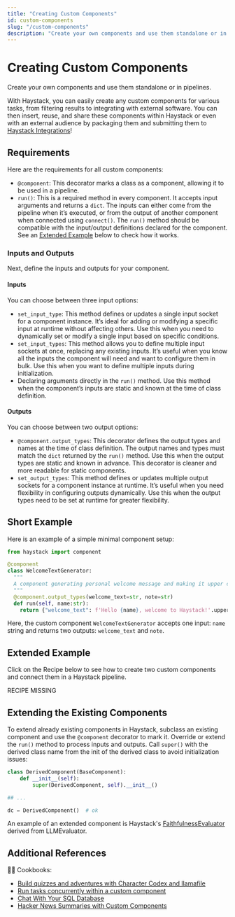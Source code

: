 ```yaml
---
title: "Creating Custom Components"
id: custom-components
slug: "/custom-components"
description: "Create your own components and use them standalone or in pipelines."
---
```


# Creating Custom Components

Create your own components and use them standalone or in pipelines.

With Haystack, you can easily create any custom components for various tasks, from filtering results to integrating with external software. You can then insert, reuse, and share these components within Haystack or even with an external audience by packaging them and submitting them to [Haystack Integrations](../integrations.mdx)!

## Requirements

Here are the requirements for all custom components:

- `@component`: This decorator marks a class as a component, allowing it to be used in a pipeline.
- `run()`: This is a required method in every component. It accepts input arguments and returns a `dict`. The inputs can either come from the pipeline when it’s executed, or from the output of another component when connected using `connect()`. The `run()` method should be compatible with the input/output definitions declared for the component. See an [Extended Example](#extended-example) below to check how it works.

### Inputs and Outputs

Next, define the inputs and outputs for your component.

#### Inputs

You can choose between three input options:

- `set_input_type`: This method defines or updates a single input socket for a component instance. It’s ideal for adding or modifying a specific input at runtime without affecting others. Use this when you need to dynamically set or modify a single input based on specific conditions.
- `set_input_types`: This method allows you to define multiple input sockets at once, replacing any existing inputs. It’s useful when you know all the inputs the component will need and want to configure them in bulk. Use this when you want to define multiple inputs during initialization.
- Declaring arguments directly in the `run()` method. Use this method when the component’s inputs are static and known at the time of class definition.

#### Outputs

You can choose between two output options:

- `@component.output_types`: This decorator defines the output types and names at the time of class definition. The output names and types must match the `dict` returned by the `run()` method. Use this when the output types are static and known in advance. This decorator is cleaner and more readable for static components.
- `set_output_types`: This method defines or updates multiple output sockets for a component instance at runtime. It’s useful when you need flexibility in configuring outputs dynamically. Use this when the output types need to be set at runtime for greater flexibility.

## Short Example

Here is an example of a simple minimal component setup:

```python
from haystack import component

@component
class WelcomeTextGenerator:
  """
  A component generating personal welcome message and making it upper case
  """
  @component.output_types(welcome_text=str, note=str)
  def run(self, name:str):
    return {"welcome_text": f'Hello {name}, welcome to Haystack!'.upper(), "note": "welcome message is ready"}

```

Here, the custom component `WelcomeTextGenerator` accepts one input: `name` string and returns two outputs: `welcome_text` and `note`.

## Extended Example

Click on the Recipe below to see how to create two custom components and connect them in a Haystack pipeline.

RECIPE MISSING

## Extending the Existing Components

To extend already existing components in Haystack, subclass an existing component and use the `@component` decorator to mark it. Override or extend the `run()` method to process inputs and outputs. Call `super()` with the derived class name from the init of the derived class to avoid initialization issues:

```python
class DerivedComponent(BaseComponent):
    def __init__(self):
        super(DerivedComponent, self).__init__()

## ...

dc = DerivedComponent()  # ok
```

An example of an extended component is Haystack's [FaithfulnessEvaluator](https://github.com/deepset-ai/haystack/blob/e5a80722c22c59eb99416bf0cd712f6de7cd581a/haystack/components/evaluators/faithfulness.py) derived from LLMEvaluator.

## Additional References

:cook: Cookbooks:

- [Build quizzes and adventures with Character Codex and llamafile](https://haystack.deepset.ai/cookbook/charactercodex_llamafile/)
- [Run tasks concurrently within a custom component](https://haystack.deepset.ai/cookbook/concurrent_tasks/)
- [Chat With Your SQL Database](https://haystack.deepset.ai/cookbook/chat_with_sql_3_ways/)
- [Hacker News Summaries with Custom Components](https://haystack.deepset.ai/cookbook/hackernews-custom-component-rag/)
